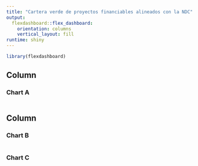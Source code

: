 ```yaml
---
title: "Cartera verde de proyectos financiables alineados con la NDC"
output: 
  flexdashboard::flex_dashboard:
    orientation: columns
    vertical_layout: fill
runtime: shiny    
---
```


```r
library(flexdashboard)
```

Column {data-width=650}
-----------------------------------------------------------------------

### Chart A

```r

```

Column {data-width=350}
-----------------------------------------------------------------------

### Chart B

```r

```

### Chart C

```r

```

